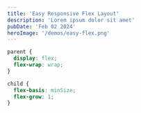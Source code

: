 ```yaml
---
title: 'Easy Responsive Flex Layout'
description: 'Lorem ipsum dolor sit amet'
pubDate: 'Feb 02 2024'
heroImage: '/demos/easy-flex.png'
---
```



```css
parent {
  display: flex;
  flex-wrap: wrap;
}

child {
  flex-basis: minSize;
  flex-grow: 1;
}
```

<YouTube id='9U5ZDspqhwE' />